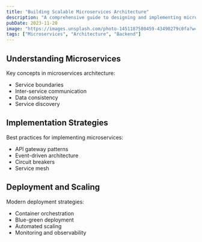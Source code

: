 ```yaml
---
title: "Building Scalable Microservices Architecture"
description: "A comprehensive guide to designing and implementing microservices"
pubDate: 2023-11-20
image: "https://images.unsplash.com/photo-1451187580459-43490279c0fa?w=800&auto=format&fit=crop&q=60"
tags: ["Microservices", "Architecture", "Backend"]
---
```


## Understanding Microservices

Key concepts in microservices architecture:
- Service boundaries
- Inter-service communication
- Data consistency
- Service discovery

## Implementation Strategies

Best practices for implementing microservices:
- API gateway patterns
- Event-driven architecture
- Circuit breakers
- Service mesh

## Deployment and Scaling

Modern deployment strategies:
- Container orchestration
- Blue-green deployment
- Automated scaling
- Monitoring and observability